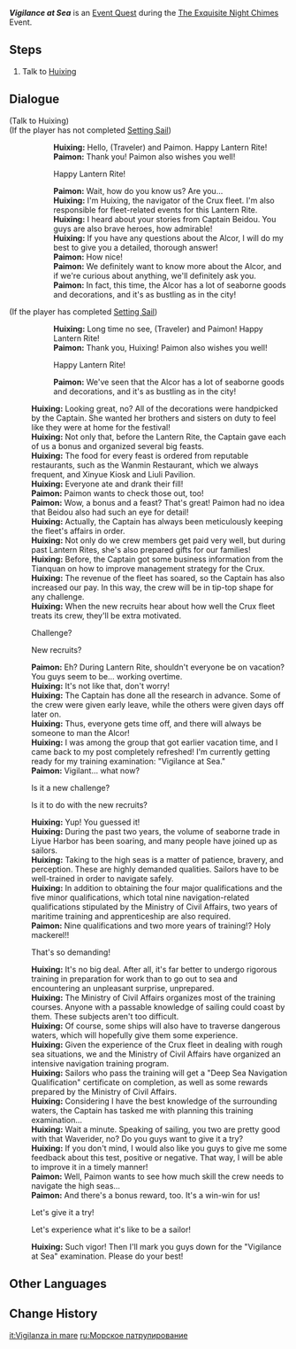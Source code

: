 {{Quest Infobox
|id            = 71513
|image         = Event Quest Vigilance at Sea.png
|type          = World
|event_name    = The Exquisite Night Chimes
|summary       = <!-- editor written summary. quest description goes to dialogue -->
|requirement   = Complete [[A Thousand Miles for an Enigmatic Tune]]
|characters    = Paimon; Traveler; Huixing
|startLocation = [[Sea of Clouds]], [[Liyue]]
|region        = Liyue
|area          = Sea of Clouds
|subarea       = 
|next          = 
|mora          = 10,000
|other         = {{Card|Adventurer's Experience|4}}
* Unlocks the [[The Exquisite Night Chimes/Vigilance at Sea|Vigilance at Sea]] subevent
}}
'''''Vigilance at Sea''''' is an [[Event Quest]] during the [[The Exquisite Night Chimes]] Event.

==Steps==
# Talk to [[Huixing]]

==Dialogue==
{{Quest Description|During Lantern Rite, Huixing, the navigator of the Crux fleet seems to be preparing for a unique training test...}}
{{Dialogue start}}
;(Talk to Huixing)
;(If the player has not completed [[Setting Sail]])
::'''Huixing:''' Hello, (Traveler) and Paimon. Happy Lantern Rite!
::'''Paimon:''' Thank you! Paimon also wishes you well!
::{{DIcon}} Happy Lantern Rite!
::'''Paimon:''' Wait, how do you know us? Are you...
::'''Huixing:''' I'm Huixing, the navigator of the Crux fleet. I'm also responsible for fleet-related events for this Lantern Rite.
::'''Huixing:''' I heard about your stories from Captain Beidou. You guys are also brave heroes, how admirable!
::'''Huixing:''' If you have any questions about the Alcor, I will do my best to give you a detailed, thorough answer!
::'''Paimon:''' How nice!
::'''Paimon:''' We definitely want to know more about the Alcor, and if we're curious about anything, we'll definitely ask you.
::'''Paimon:''' In fact, this time, the Alcor has a lot of seaborne goods and decorations, and it's as bustling as in the city!
;(If the player has completed [[Setting Sail]])
::'''Huixing:''' Long time no see, (Traveler) and Paimon! Happy Lantern Rite!
::'''Paimon:''' Thank you, Huixing! Paimon also wishes you well!
::{{DIcon}} Happy Lantern Rite!
::'''Paimon:''' We've seen that the Alcor has a lot of seaborne goods and decorations, and it's as bustling as in the city!
:'''Huixing:''' Looking great, no? All of the decorations were handpicked by the Captain. She wanted her brothers and sisters on duty to feel like they were at home for the festival!
:'''Huixing:''' Not only that, before the Lantern Rite, the Captain gave each of us a bonus and organized several big feasts.
:'''Huixing:''' The food for every feast is ordered from reputable restaurants, such as the Wanmin Restaurant, which we always frequent, and Xinyue Kiosk and Liuli Pavilion.
:'''Huixing:''' Everyone ate and drank their fill!
:'''Paimon:''' Paimon wants to check those out, too!
:'''Paimon:''' Wow, a bonus and a feast? That's great! Paimon had no idea that Beidou also had such an eye for detail!
:'''Huixing:''' Actually, the Captain has always been meticulously keeping the fleet's affairs in order.
:'''Huixing:''' Not only do we crew members get paid very well, but during past Lantern Rites, she's also prepared gifts for our families!
:'''Huixing:''' Before, the Captain got some business information from the Tianquan on how to improve management strategy for the Crux.
:'''Huixing:''' The revenue of the fleet has soared, so the Captain has also increased our pay. In this way, the crew will be in tip-top shape for any challenge.
:'''Huixing:''' When the new recruits hear about how well the Crux fleet treats its crew, they'll be extra motivated.
:{{DIcon}} Challenge?
:{{DIcon}} New recruits?
:'''Paimon:''' Eh? During Lantern Rite, shouldn't everyone be on vacation? You guys seem to be... working overtime.
:'''Huixing:''' It's not like that, don't worry!
:'''Huixing:''' The Captain has done all the research in advance. Some of the crew were given early leave, while the others were given days off later on.
:'''Huixing:''' Thus, everyone gets time off, and there will always be someone to man the Alcor!
:'''Huixing:''' I was among the group that got earlier vacation time, and I came back to my post completely refreshed! I'm currently getting ready for my training examination: "Vigilance at Sea."
:'''Paimon:''' Vigilant... what now?
:{{DIcon}} Is it a new challenge?
:{{DIcon}} Is it to do with the new recruits?
:'''Huixing:''' Yup! You guessed it!
:'''Huixing:''' During the past two years, the volume of seaborne trade in Liyue Harbor has been soaring, and many people have joined up as sailors.
:'''Huixing:''' Taking to the high seas is a matter of patience, bravery, and perception. These are highly demanded qualities. Sailors have to be well-trained in order to navigate safely.
:'''Huixing:''' In addition to obtaining the four major qualifications and the five minor qualifications, which total nine navigation-related qualifications stipulated by the Ministry of Civil Affairs, two years of maritime training and apprenticeship are also required.
:'''Paimon:''' Nine qualifications and two more years of training!? Holy mackerel!!
:{{DIcon}} That's so demanding!
:'''Huixing:''' It's no big deal. After all, it's far better to undergo rigorous training in preparation for work than to go out to sea and encountering an unpleasant surprise, unprepared.
:'''Huixing:''' The Ministry of Civil Affairs organizes most of the training courses. Anyone with a passable knowledge of sailing could coast by them. These subjects aren't too difficult.
:'''Huixing:''' Of course, some ships will also have to traverse dangerous waters, which will hopefully give them some experience.
:'''Huixing:''' Given the experience of the Crux fleet in dealing with rough sea situations, we and the Ministry of Civil Affairs have organized an intensive navigation training program.
:'''Huixing:''' Sailors who pass the training will get a "Deep Sea Navigation Qualification" certificate on completion, as well as some rewards prepared by the Ministry of Civil Affairs.
:'''Huixing:''' Considering I have the best knowledge of the surrounding waters, the Captain has tasked me with planning this training examination...
:'''Huixing:''' Wait a minute. Speaking of sailing, you two are pretty good with that Waverider, no? Do you guys want to give it a try?
:'''Huixing:''' If you don't mind, I would also like you guys to give me some feedback about this test, positive or negative. That way, I will be able to improve it in a timely manner!
:'''Paimon:''' Well, Paimon wants to see how much skill the crew needs to navigate the high seas...
:'''Paimon:''' And there's a bonus reward, too. It's a win-win for us!
:{{DIcon}} Let's give it a try!
:{{DIcon}} Let's experience what it's like to be a sailor!
:'''Huixing:''' Such vigor! Then I'll mark you guys down for the "Vigilance at Sea" examination. Please do your best!
{{Dialogue end}}

==Other Languages==
{{Other Languages
|en      = Vigilance at Sea
|zhs     = 烟海梭巡
|zhs_rm  = Yānhǎi Suōxún
|zht     = 煙海梭巡
|zht_rm  = Yānhǎi Suōxún
|zh_tl   = 
|ja      = 煙海巡廻
|ja_rm   = Enkai Junkai{{Assumed}}
|ja_tl   = 
|ko      = 해무 순찰
|ko_tl   = Sea Fog Patrol
|es      = Patrulla oceánica
|es_tl   = 
|fr      = Vigilance en mer
|fr_tl   = Vigilance at Sea
|ru      = Морское патрулирование
|ru_tl   = Sea Patrol
|th      = ลาดตระเวนทางทะเล
|th_rm   = 
|th_tl   = 
|vi      = Tuần Du Biển Sương
|vi_tl   = 
|de      = Durch Nebel und Wellen
|de_tl   = 
|id      = Patroli di Lautan
|id_tl   = Patrol at the Ocean
|pt      = Vigilância no Mar
|pt_tl   = 
|tr      = Denizde Teyakkuz
|tr_tl   = 
|it      = Vigilanza in mare
|it_tl   = Vigilance at Sea
}}

==Change History==
{{Change History|3.4}}

[[it:Vigilanza in mare]]
[[ru:Морское патрулирование]]